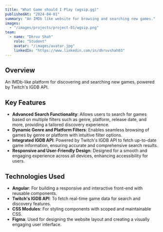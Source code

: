```yaml
---
title: "What Game should I Play (wgsip.gg)"
publishedAt: "2024-04-01"
summary: "An IMDb like website for browsing and searching new games."
images:
  - "/images/projects/project-01/wgsip.png"
team:
  - name: "Dhruv Shah"
    role: "Student"
    avatar: "/images/avatar.jpg"
    linkedIn: "https://www.linkedin.com/in/dhruvshah03"
---
```


## Overview

An IMDb-like platform for discovering and searching new games, powered by Twitch's IGDB API.

## Key Features

- **Advanced Search Functionality**: Allows users to search for games based on multiple filters such as genre, platform, release date, and more, providing a tailored discovery experience.  
- **Dynamic Genre and Platform Filters**: Enables seamless browsing of games by genre or platform with intuitive filter options.  
- **Integrated IGDB API**: Powered by Twitch's IGDB API to fetch up-to-date game information, ensuring accurate and comprehensive search results.  
- **Responsive and User-Friendly Design**: Designed for a smooth and engaging experience across all devices, enhancing accessibility for users.  

## Technologies Used

- **Angular**: For building a responsive and interactive front-end with reusable components. 
- **Twitch's IGDB API**: To fetch real-time game data for search and discovery features.  
- **CSS Modules**: For styling components with scoped and maintainable CSS.
- **Figma**: Used for designing the website layout and creating a visually engaging user interface.  
 